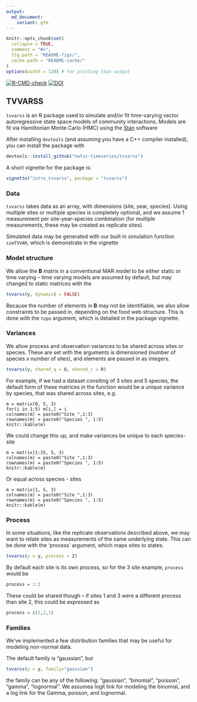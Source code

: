 ```yaml
---
output:
  md_document:
    variant: gfm
---
```


<!-- README.md is generated from README.Rmd. Please edit that file -->

```r
knitr::opts_chunk$set(
  collapse = TRUE,
  comment = "#>",
  fig.path = "README-figs/",
  cache.path = "README-cache/"
)
options(width = 120) # for printing Stan output
```

<!-- badges: start -->
[![R-CMD-check](https://github.com/eric-ward/TVVARSS/workflows/R-CMD-check/badge.svg)](https://github.com/eric-ward/TVVARSS/actions)
[![DOI](https://zenodo.org/badge/47343421.svg)](https://zenodo.org/badge/latestdoi/47343421)
<!-- badges: end -->
  
## TVVARSS
`tvvarss` is an R package used to simulate and/or fit time-varying vector autoregressive state space models of community interactions. Models are fit via Hamiltonian Monte Carlo (HMC) using the [Stan](http://mc-stan.org/) software

After installing `devtools` (and assuming you have a C++ compiler installed), you can install the package with

```r
devtools::install_github("nwfsc-timeseries/tvvarss")
```

A short vignette for the package is:

```r
vignette("intro_tvvarss", package = "tvvarss")
```

### Data 

`tvvarss` takes data as an array, with dimensions (site, year, species). Using multiple sites or multiple species is completely optional, and we assume 1 measurement per site-year-species combination (for multiple measurements, these may be created as replicate sites).

Simulated data may be generated with our built in simulation function `simTVVAR`, which is demonstrate in the vignette

### Model structure

We allow the $\textbf{B}$ matrix in a conventional MAR model to be either static or time varying -- time varying models are assumed by default, but may changed to static matrices with the 

```r
tvvarss(y, dynamicB = FALSE)
```

Because the number of elements in $\textbf{B}$ may not be identifiable, we also allow constraints to be passed in, depending on the food web structure. This is done with the `topo` argument, which is detailed in the package vignette.

### Variances

We allow process and observation variances to be shared across sites or species. These are set with the arguments is dimensioned (number of species x number of sites), and elements are passed in as integers.

```r
tvvarss(y, shared_q = Q, shared_r = R)
```

For example, if we had a dataset consiting of 3 sites and 5 species, the default form of these matrices in the function would be a unique variance by species, that was shared across sites, e.g.

```{echo=FALSE}
m = matrix(0, 5, 3)
for(i in 1:5) m[i,] = i
colnames(m) = paste0("Site ",1:3)
rownames(m) = paste0("Species ", 1:5)
knitr::kable(m)
```

We could change this up, and make variances be unique to each species-site

```{echo=FALSE}
m = matrix(1:15, 5, 3)
colnames(m) = paste0("Site ",1:3)
rownames(m) = paste0("Species ", 1:5)
knitr::kable(m)
```

Or equal across species - sites

```{echo=FALSE}
m = matrix(1, 5, 3)
colnames(m) = paste0("Site ",1:3)
rownames(m) = paste0("Species ", 1:5)
knitr::kable(m)
```

### Process

In some situations, like the replicate observations described above, we may want
to relate sites as measurements of the same underlying state. This can be done
with the 'process' argument, which maps sites to states.

```r
tvvarss(y = y, process = Z)
```

By default each site is its own process, so for the 3 site example, `process` 
would be 

```r
process = 1:3
```

These could be shared though -- if sites 1 and 3 were a different process than
site 2, this could be expressed as 

```r
process = c(1,2,1)
```

### Families

We've implemented a few distribution families that may be useful for modeling 
non-normal data. 

The default family is "gaussian", but   
```r
tvvarss(y = y, family="gaussian")
```

the family can be any of the following: "gaussian", "binomial", "poisson", 
"gamma", "lognormal". We assumea logit link for modeling the binomial, and a log
link for the Gamma, poisson, and lognormal. 

